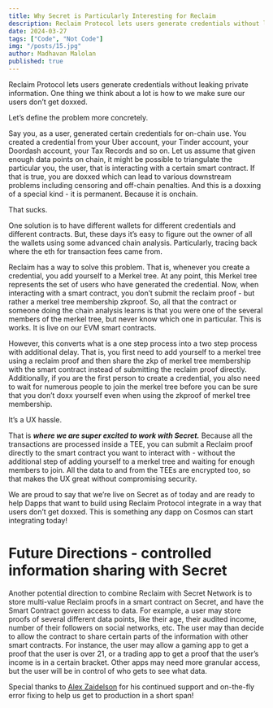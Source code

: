 ```yaml
---
title: Why Secret is Particularly Interesting for Reclaim
description: Reclaim Protocol lets users generate credentials without leaking private information. One thing we think about a lot is how to we make sure our users don’t get doxxed.
date: 2024-03-27
tags: ["Code", "Not Code"]
img: "/posts/15.jpg"
author: Madhavan Malolan
published: true
---
```


Reclaim Protocol lets users generate credentials without leaking private information. One thing we think about a lot is how to we make sure our users don’t get doxxed.

Let’s define the problem more concretely.

Say you, as a user, generated certain credentials for on-chain use. You created a credential from your Uber account, your Tinder account, your Doordash account, your Tax Records and so on. Let us assume that given enough data points on chain, it might be possible to triangulate the particular you, the user, that is interacting with a certain smart contract. If that is true, you are doxxed which can lead to various downstream problems including censoring and off-chain penalties. And this is a doxxing of a special kind - it is permanent. Because it is onchain.

That sucks.

One solution is to have different wallets for different credentials and different contracts. But, these days it’s easy to figure out the owner of all the wallets using some advanced chain analysis. Particularly, tracing back where the eth for transaction fees came from.

Reclaim has a way to solve this problem. That is, whenever you create a credential, you add yourself to a Merkel tree. At any point, this Merkel tree represents the set of users who have generated the credential. Now, when interacting with a smart contract, you don’t submit the reclaim proof - but rather a merkel tree membership zkproof. So, all that the contract or someone doing the chain analysis learns is that you were one of the several members of the merkel tree, but never know which one in particular. This is works. It is live on our EVM smart contracts.

However, this converts what is a one step process into a two step process with additional delay. That is, you first need to add yourself to a merkel tree using a reclaim proof and then share the zkp of merkel tree membership with the smart contract instead of submitting the reclaim proof directly. Additionally, if you are the first person to create a credential, you also need to wait for numerous people to join the merkel tree before you can be sure that you don’t doxx yourself even when using the zkproof of merkel tree membership.

It’s a UX hassle.

That is _**where we are super excited to work with Secret.**_ Because all the transactions are processed inside a TEE, you can submit a Reclaim proof directly to the smart contract you want to interact with - without the additional step of adding yourself to a merkel tree and waiting for enough members to join. All the data to and from the TEEs are encrypted too, so that makes the UX great without compromising security.

We are proud to say that we’re live on Secret as of today and are ready to help Dapps that want to build using Reclaim Protocol integrate in a way that users don’t get doxxed. This is something any dapp on Cosmos can start integrating today!

# Future Directions - controlled information sharing with Secret

Another potential direction to combine Reclaim with Secret Network is to store multi-value Reclaim proofs in a smart contract on Secret, and have the Smart Contract govern access to data. For example, a user may store proofs of several different data points, like their age, their audited income, number of their followers on social networks, etc. The user may than decide to allow the contract to share certain parts of the information with other smart contracts. For instance, the user may allow a gaming app to get a proof that the user is over 21, or a trading app to get a proof that the user’s income is in a certain bracket. Other apps may need more granular access, but the user will be in control of who gets to see what data.

Special thanks to [Alex Zaidelson](https://twitter.com/azaidelson?ref_src=twsrc%5Egoogle%7Ctwcamp%5Eserp%7Ctwgr%5Eauthor) for his continued support and on-the-fly error fixing to help us get to production in a short span!
